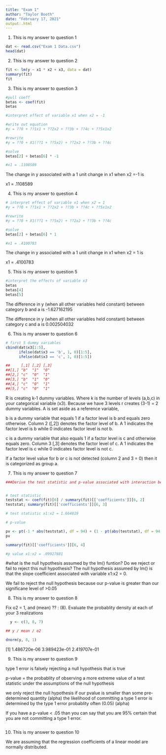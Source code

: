 ---
title: "Exam 1"
author: "Taylor Booth"
date: "February 17, 2021"
output:.html
---

1. This is my answer to question 1

```{r, echo = T}

dat <- read.csv("Exam 1 Data.csv")
head(dat)

```

2. This is my answer to question 2

```{r, echo = T}

fit <- lm(y ~ x1 * x2 + x3, data = dat)
summary(fit)
fit

```

3. This is my answer to question 3


```{r, echo = T}

#pull coeff
betas <- coef(fit)
betas

#interpret effect of variable x1 when x2 = -1

#write out equation
#y = ??0 + ??1x1 + ??2x2 + ??3b + ??4c + ??5x1x2

#rewrite
#y = ??0 + X1(??1 + ??5x2) + ??2x2 + ??3b + ??4c 

#solve
betas[2] + betas[6] * -1

#x1 = .1108589

```
The change in y associated with a 1 unit change in x1 when x2 =-1 is 

x1 = .1108589




4. This is my answer to question 4

```{r, echo = T}

# interpret effect of variable x1 when x2 = 1
#y = ??0 + ??1x1 + ??2x2 + ??3b + ??4c + ??5x1x2

#rewrite
#y = ??0 + X1(??1 + ??5x2) + ??2x2 + ??3b + ??4c 

#solve
betas[2] + betas[6] * 1

#x1 = .4100783

```
The change in y associated with a 1 unit change in x1 when x2 = 1 is 

x1 = .4100783




5. This is my answer to question 5


```{r, echo = T}

#interpret the effects of variable x3
betas
betas[4]
betas[5]

```
The difference in y (when all other variables held constant) between category b and a is -1.627162195

The difference in y (when all other variables held constant) between category c and a is 0.002504032




6. This is my answer to question 6

```{r, echo = T}

# first 5 dummy variables
cbind(dat$x3[1:5],
      ifelse(dat$x3 == 'b', 1, 0)[1:5],
      ifelse(dat$x3 == 'c', 1, 0)[1:5])

##     [,1] [,2] [,3]
##[1,] "b"  "1"  "0" 
##[2,] "c"  "0"  "1" 
##[3,] "b"  "1"  "0" 
##[4,] "c"  "0"  "1" 
##[5,] "c"  "0"  "1"


```
R is creating k-1 dummy variables. Where k is the number of levels (a,b,c) in your categorical variable (x3).
Because we have 3 levels r creates (3-1) = 2 dummy variables. A is set aside as a reference variable,

b is a dummy variable that equals 1 if a factor level is b and equals zero otherwise. Column 2 ([,2]) denotes
the factor level of b. A 1 indicates the factor level is b while 0 indicates factor level is not b.

c is a dummy variable that also equals 1 if a factor level is c and otherwise equals zero. Column 3 [,3] denotes
the factor level of c. A 1 indicates the factor level is c while 0 indicates factor level is not c.

If a factor level value for b or c is not detected (column 2 and 3 = 0) then it is categorized as group a.




7. This is my answer to question 7


```{r, echo = T}

###Derive the test statistic and p-value associated with interaction between x1 and x2.


# test statistic
teststat <- coef(fit)[6] / summary(fit)[['coefficients']][6, 2]
teststat; summary(fit)[['coefficients']][6, 3]

# test statistic x1:x2 = 1.664819

# p-value

pv <- pt(-1 * abs(teststat), df = 94) + (1 - pt(abs(teststat), df = 94))
pv

summary(fit)[['coefficients']][6, 4]

#p value x1:x2 = .09927881


```
#what is the null hypothesis assumed by the lm() funtion? Do we reject or fail to reject this null hypothesis?
The null hypothesis assumed by lm() is that the slope coefficient associated with variable x1:x2 = 0.

We fail to reject the null hypothesis because our p-value is greater than our significane level of >0.05 




8. This is my answer to question 8

Fix o2 = 1, and (mean) ?? : (8). Evaluate the probablity density at each of your 3 realizations

```{r, echo = T}
  
  y <- c(3, 8, 7)

## y / mean / o2

dnorm(y, 8, 1)

```
[1] 1.486720e-06   3.989423e-01    2.419707e-01




9. This is my answer to question 9



type 1 error is falsely rejecting a null hypothesis that is true


p-value = the probablity of observing a more extreme value of a test statistic under the assumptions
of the null hypothesis


we only reject the null hypothesis if our pvalue is smaller than some pre-determined quantity (alpha) 
the likelihood of committing a type 1 error is determined by the type 1 error probablity often (0.05) (alpha)

If you have a p-value < .05 than you can say that you are 95% certain that
you are not committing a type 1 error.


```{r, echo = T}

```


10. This is my answer to question 10

We are assuming that the regression coefficients of a linear model are normally distributed. 


```{r, echo = T}

```